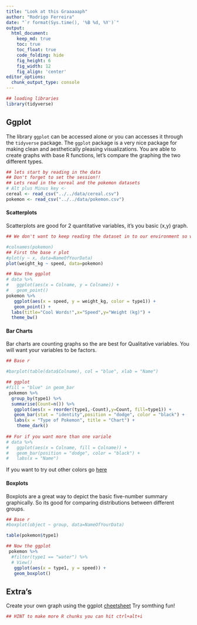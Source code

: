 ```yaml
---
title: "Look at this Graaaaaph"
author: "Rodrigo Ferreira"
date: "`r format(Sys.time(), '%B %d, %Y')`"
output:
  html_document:  
    keep_md: true
    toc: true
    toc_float: true
    code_folding: hide
    fig_height: 6
    fig_width: 12
    fig_align: 'center'
editor_options: 
  chunk_output_type: console
---
```



```r
## loading libraries
library(tidyverse)

```

## Ggplot 

The library `ggplot` can be accessed alone or you can accesses it through the `tidyverse` package. The `ggplot` package is a very nice package for making clean and aesthetically pleasing visualizations. You are able to create graphs with base R functions, let's compare the graphing the two different types. 



```r
## lets start by reading in the data 
## Don't forget to set the session!!
## Lets read in the cereal and the pokemon datasets
# Alt plus Minus key <- 
cereal <- read_csv("../../data/cereal.csv")
pokemon <- read_csv("../../data/pokemon.csv")

```

#### Scatterplots 
 
Scatterplots are good for 2 quantitative variables, it's you basic (x,y) graph. 

```r
## We don't want to keep reading the dataset in to our environment so we're going to graph in this chunk.

#colnames(pokemon)
## First the base r plot 
#plot(y ~ x, data=NameOfYourData)
plot(weight_kg ~ speed, data=pokemon)

## Now the ggplot
# data %>% 
#   ggplot(aes(x = Colname, y = Colname)) +
#   geom_point()
pokemon %>% 
   ggplot(aes(x = speed, y = weight_kg, color = type1)) +
   geom_point() +
  labs(title="Cool Words!",x="Speed",y="Weight (kg)") +
  theme_bw()

```


#### Bar Charts 

Bar charts are counting graphs so the are best for Qualitative variables. You will want your variables to be factors.


```r
## Base r

#barplot(table(data$Colname), col = "blue", xlab = "Name")

## ggplot 
#fill = "blue" in geom_bar
 pokemon %>%
  group_by(type1) %>%
  summarise(Count=n()) %>%
   ggplot(aes(x = reorder(type1,-Count),y=Count, fill=type1)) +
   geom_bar(stat = "identity",position = "dodge", color = "black") +
   labs(x = "Type of Pokemon", title = "Chart") +
    theme_dark()
  
## For if you want more than one variale 
# data %>%
#   ggplot(aes(x = Colname, fill = Colname)) +
#   geom_bar(position = "dodge", color = "black") +
#   labs(x = "Name")

```

If you want to try out other colors go [here](http://www.stat.columbia.edu/~tzheng/files/Rcolor.pdf)

#### Boxplots

Boxplots are a great way to depict the basic five-number summary graphically. So its good for comparing distributions between different groups.

```r
## Base r
#boxplot(object ~ group, data=NameOfYourData)

table(pokemon$type1)

## Now the ggplot
 pokemon %>% 
  #filter(type1 == "water") %>%
  # View()
   ggplot(aes(x = type1, y = speed)) +
   geom_boxplot()

```



## Extra's 

Create your own graph using the ggplot [cheetsheet](https://rstudio.com/wp-content/uploads/2015/03/ggplot2-cheatsheet.pdf)
Try somthing fun! 


```r
## HINT to make more R chunks you can hit ctrl+alt+i


```



